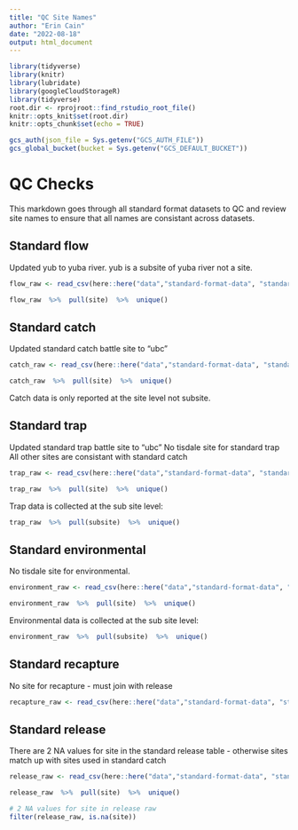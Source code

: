 ```yaml
---
title: "QC Site Names"
author: "Erin Cain"
date: "2022-08-18"
output: html_document
---
```


```r
library(tidyverse)
library(knitr)
library(lubridate)
library(googleCloudStorageR)
library(tidyverse)
root.dir <- rprojroot::find_rstudio_root_file()
knitr::opts_knit$set(root.dir)
knitr::opts_chunk$set(echo = TRUE)
```

```r
gcs_auth(json_file = Sys.getenv("GCS_AUTH_FILE"))
gcs_global_bucket(bucket = Sys.getenv("GCS_DEFAULT_BUCKET"))
```

# QC Checks {.tabset}

This markdown goes through all standard format datasets to QC and review site names to ensure that all names are consistant across datasets. 

## Standard flow

Updated yub to yuba river. yub is a subsite of yuba river not a site.

```r
flow_raw <- read_csv(here::here("data","standard-format-data", "standard_flow.csv")) %>% glimpse

flow_raw  %>%  pull(site)  %>%  unique()
```


## Standard catch

Updated standard catch battle site to "ubc"

```r
catch_raw <- read_csv(here::here("data","standard-format-data", "standard_catch.csv")) %>% glimpse

catch_raw  %>%  pull(site)  %>%  unique()
```

Catch data is only reported at the site level not subsite. 

## Standard trap

Updated standard trap battle site to "ubc"
No tisdale site for standard trap  
All other sites are consistant with standard catch

```r
trap_raw <- read_csv(here::here("data","standard-format-data", "standard_trap.csv")) %>% glimpse

trap_raw  %>%  pull(site)  %>%  unique()
```

Trap data is collected at the sub site level: 
```r
trap_raw  %>%  pull(subsite)  %>%  unique()

```

## Standard environmental

No tisdale site for environmental. 

```r
environment_raw <- read_csv(here::here("data","standard-format-data", "standard_environmental.csv")) %>% glimpse

environment_raw  %>%  pull(site)  %>%  unique()
```

Environmental data is collected at the sub site level: 
```r
environment_raw  %>%  pull(subsite)  %>%  unique()
```

## Standard recapture

No site for recapture - must join with release 

```r
recapture_raw <- read_csv(here::here("data","standard-format-data", "standard_recapture.csv")) %>% glimpse

```
## Standard release

There are 2 NA values for site in the standard release table - otherwise sites match up with sites used in standard catch 

```r
release_raw <- read_csv(here::here("data","standard-format-data", "standard_release.csv")) %>% glimpse

release_raw  %>%  pull(site)  %>%  unique()

# 2 NA values for site in release raw
filter(release_raw, is.na(site))
```

